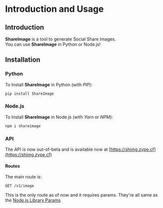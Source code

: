 # Introduction and Usage
## Introduction
**ShareImage** is a tool to generate Social Share Images.  
You can use **ShareImage** in Python or Node.js!  
## Installation
### Python
To Install **ShareImage** in Python (with *PIP*):
```sh title=Terminal
pip install ShareImage
```

### Node.js
To Install **ShareImage** in Node.js (with *Yarn* or *NPM*):
```sh npm2yarn
npm i shareimage
```

### API
The API is now out-of-beta and is available now at [https://shimg.zype.cf](https://shimg.zype.cf)

#### Routes
The main route is:
```
GET /v1/image
```
This is the only route as of now and it requires params. They're all same as the [Node.js Library Params](https://www.npmjs.com/package/shareimage#Parameters)
